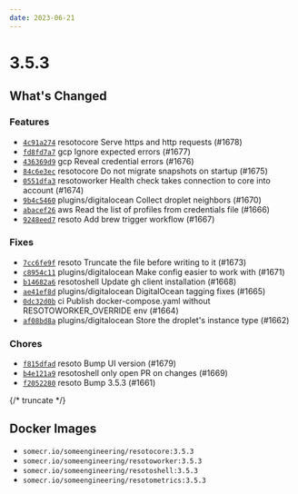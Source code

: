 ```yaml
---
date: 2023-06-21
---
```


# 3.5.3

## What's Changed

### Features

- [`4c91a274`](https://github.com/someengineering/resoto/commit/4c91a274) <span class="badge badge--secondary">resotocore</span> Serve https and http requests (#1678)
- [`fd8fd7a7`](https://github.com/someengineering/resoto/commit/fd8fd7a7) <span class="badge badge--secondary">gcp</span> Ignore expected errors (#1677)
- [`436369d9`](https://github.com/someengineering/resoto/commit/436369d9) <span class="badge badge--secondary">gcp</span> Reveal credential errors (#1676)
- [`84c6e3ec`](https://github.com/someengineering/resoto/commit/84c6e3ec) <span class="badge badge--secondary">resotocore</span> Do not migrate snapshots on startup (#1675)
- [`0551dfa3`](https://github.com/someengineering/resoto/commit/0551dfa3) <span class="badge badge--secondary">resotoworker</span> Health check takes connection to core into account (#1674)
- [`9b4c5460`](https://github.com/someengineering/resoto/commit/9b4c5460) <span class="badge badge--secondary">plugins/digitalocean</span> Collect droplet neighbors (#1670)
- [`abacef26`](https://github.com/someengineering/resoto/commit/abacef26) <span class="badge badge--secondary">aws</span> Read the list of profiles from credentials file (#1666)
- [`9248eed7`](https://github.com/someengineering/resoto/commit/9248eed7) <span class="badge badge--secondary">resoto</span> Add brew trigger workflow (#1667)

### Fixes

- [`7cc6fe9f`](https://github.com/someengineering/resoto/commit/7cc6fe9f) <span class="badge badge--secondary">resoto</span> Truncate the file before writing to it (#1673)
- [`c8954c11`](https://github.com/someengineering/resoto/commit/c8954c11) <span class="badge badge--secondary">plugins/digitalocean</span> Make config easier to work with (#1671)
- [`b14682a6`](https://github.com/someengineering/resoto/commit/b14682a6) <span class="badge badge--secondary">resotoshell</span> Update gh client installation (#1668)
- [`ae41ef8d`](https://github.com/someengineering/resoto/commit/ae41ef8d) <span class="badge badge--secondary">plugins/digitalocean</span> DigitalOcean tagging fixes (#1665)
- [`0dc32d0b`](https://github.com/someengineering/resoto/commit/0dc32d0b) <span class="badge badge--secondary">ci</span> Publish docker-compose.yaml without RESOTOWORKER_OVERRIDE env (#1664)
- [`af08bd8a`](https://github.com/someengineering/resoto/commit/af08bd8a) <span class="badge badge--secondary">plugins/digitalocean</span> Store the droplet's instance type (#1662)

### Chores

- [`f815dfad`](https://github.com/someengineering/resoto/commit/f815dfad) <span class="badge badge--secondary">resoto</span> Bump UI version (#1679)
- [`b4e121a9`](https://github.com/someengineering/resoto/commit/b4e121a9) <span class="badge badge--secondary">resotoshell</span> only open PR on changes (#1669)
- [`f2052280`](https://github.com/someengineering/resoto/commit/f2052280) <span class="badge badge--secondary">resoto</span> Bump 3.5.3 (#1661)

{/* truncate */}

## Docker Images

- `somecr.io/someengineering/resotocore:3.5.3`
- `somecr.io/someengineering/resotoworker:3.5.3`
- `somecr.io/someengineering/resotoshell:3.5.3`
- `somecr.io/someengineering/resotometrics:3.5.3`
